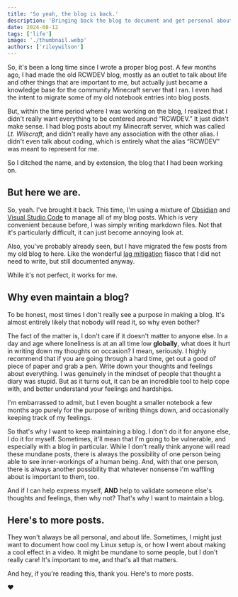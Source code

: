 ```yaml
---
title: 'So yeah, the blog is back.'
description: 'Bringing back the blog to document and get personal about things.'
date: 2024-08-12
tags: ['life']
image: './thumbnail.webp'
authors: ['rileywilson']
---
```


So, it's been a long time since I wrote a proper blog post. A few months ago, I had made the old RCWDEV blog, mostly as an outlet to talk about life and other things that are important to me, but actually just became a knowledge base for the community Minecraft server that I ran. I even had the intent to migrate some of my old notebook entries into blog posts.

But, within the time period where I was working on the blog, I realized that I didn't really want everything to be centered around “RCWDEV.” It just didn't make sense. I had blog posts about my Minecraft server, which was called *Lt. Wilscraft*, and didn't really have any association with the other alias. I didn't even talk about coding, which is entirely what the alias “RCWDEV” was meant to represent for me.

So I ditched the name, and by extension, the blog that I had been working on.

## But here we are.

So, yeah. I've brought it back. This time, I'm using a mixture of [Obsidian](https://obsidian.md) and [Visual Studio Code](https://code.visualstudio.com) to manage all of my blog posts. Which is very convenient because before, I was simply writing markdown files. Not that it's particularly difficult, it can just become annoying look at.

Also, you've probably already seen, but I have migrated the few posts from my old blog to here. Like the wonderful [lag mitigation](../minecraft/migrating-and-mitigating-lag/) fiasco that I did not need to write, but still documented anyway.

While it's not perfect, it works for me.

## Why even maintain a blog?

To be honest, most times I don't really see a purpose in making a blog. It's almost entirely likely that nobody will read it, so why even bother?

The fact of the matter is, I don't care if it doesn't matter to anyone else. In a day and age where loneliness is at an all time low **globally**, what does it hurt in writing down my thoughts on occasion? I mean, seriously. I highly recommend that if you are going through a hard time, get out a good ol' piece of paper and grab a pen. Write down your thoughts and feelings about everything. I was genuinely in the mindset of people that thought a diary was stupid. But as it turns out, it can be an incredible tool to help cope with, and better understand your feelings and hardships.

I'm embarrassed to admit, but I even bought a smaller notebook a few months ago purely for the purpose of writing things down, and occasionally keeping track of my feelings.

So that's why I want to keep maintaining a blog. I don't do it for anyone else, I do it for myself. Sometimes, it'll mean that I'm going to be vulnerable, and especially with a blog in particular. While I don't really think anyone will read these mundane posts, there is always the possibility of one person being able to see inner-workings of a human being. And, with that one person, there is always another possibility that whatever nonsense I'm waffling about is important to them, too.

And if I can help express myself, **AND** help to validate someone else's thoughts and feelings, then why not? That's why I want to maintain a blog.

## Here's to more posts.

They won't always be all personal, and about life. Sometimes, I might just want to document how cool my Linux setup is, or how I went about making a cool effect in a video. It might be mundane to some people, but I don't really care! It's important to me, and that's all that matters.

And hey, if you're reading this, thank you. Here's to more posts.

❤️